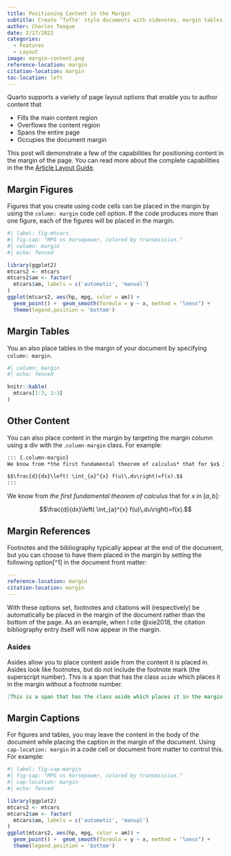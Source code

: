 ```yaml
---
title: Positioning Content in the Margin
subtitle: Create 'Tufte' style documents with sidenotes, margin tables and figures, and other margin content
author: Charles Teague
date: 2/17/2022
categories:
  - Features
  - Layout
image: margin-content.png
reference-location: margin
citation-location: margin
toc-location: left
---
```


Quarto supports a variety of page layout options that enable you to author content that

-   Fills the main content region
-   Overflows the content region
-   Spans the entire page
-   Occupies the document margin

This post will demonstrate a few of the capabilities for positioning content in the margin of the page. You can read more about the complete capabilities in the the [Article Layout Guide](/docs/authoring/article-layout.qmd).\

## Margin Figures

Figures that you create using code cells can be placed in the margin by using the `column: margin` code cell option. If the code produces more than one figure, each of the figures will be placed in the margin.

```r
#| label: fig-mtcars
#| fig-cap: "MPG vs horsepower, colored by transmission."
#| column: margin
#| echo: fenced

library(ggplot2)
mtcars2 <- mtcars
mtcars2$am <- factor(
  mtcars$am, labels = c('automatic', 'manual')
)
ggplot(mtcars2, aes(hp, mpg, color = am)) +
  geom_point() +  geom_smooth(formula = y ~ x, method = "loess") +
  theme(legend.position = 'bottom')
```

## Margin Tables

You an also place tables in the margin of your document by specifying `column: margin`.

```r
#| column: margin
#| echo: fenced

knitr::kable(
  mtcars[1:3, 1:3]
)
```

## Other Content

You can also place content in the margin by targeting the margin column using a div with the .`column-margin` class. For example:

``` md
::: {.column-margin}
We know from *the first fundamental theorem of calculus* that for $x$ in $[a, b]$:

$$\frac{d}{dx}\left( \int_{a}^{x} f(u)\,du\right)=f(x).$$
:::
```

::: column-margin
We know from *the first fundamental theorem of calculus* that for $x$ in $[a, b]$:

$$\frac{d}{dx}\left( \int_{a}^{x} f(u)\,du\right)=f(x).$$
:::

## Margin References

Footnotes and the bibliography typically appear at the end of the document, but you can choose to have them placed in the margin by setting the following option\[\^1\] in the document front matter:

``` yaml
---
reference-location: margin
citation-location: margin
---
```

With these options set, footnotes and citations will (respectively) be automatically be placed in the margin of the document rather than the bottom of the page. As an example, when I cite @xie2018, the citation bibliography entry itself will now appear in the margin.

### Asides

Asides allow you to place content aside from the content it is placed in. Asides look like footnotes, but do not include the footnote mark (the superscript number). [This is a span that has the class `aside` which places it in the margin without a footnote number.]{.aside}

``` markdown
[This is a span that has the class aside which places it in the margin without a footnote number.]{.aside}
```

## Margin Captions

For figures and tables, you may leave the content in the body of the document while placing the caption in the margin of the document. Using `cap-location: margin` in a code cell or document front matter to control this. For example:

```r
#| label: fig-cap-margin
#| fig-cap: "MPG vs horsepower, colored by transmission."
#| cap-location: margin
#| echo: fenced

library(ggplot2)
mtcars2 <- mtcars
mtcars2$am <- factor(
  mtcars$am, labels = c('automatic', 'manual')
)
ggplot(mtcars2, aes(hp, mpg, color = am)) +
  geom_point() +  geom_smooth(formula = y ~ x, method = "loess") +
  theme(legend.position = 'bottom')
```
